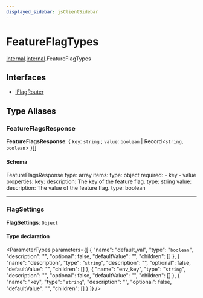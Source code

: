 ```yaml
---
displayed_sidebar: jsClientSidebar
---
```



# FeatureFlagTypes

[internal](../../admin_discounts/modules/admin_discounts.internal.mdx).[internal](../../internal/modules/admin_discounts.internal.internal-1.mdx).FeatureFlagTypes

## Interfaces

- [IFlagRouter](../../FeatureFlagTypes/interfaces/admin_discounts.internal.internal-1.FeatureFlagTypes.IFlagRouter.mdx)

## Type Aliases

### FeatureFlagsResponse

 **FeatureFlagsResponse**: { `key`: `string` ; `value`: `boolean` \| Record<`string`, `boolean`\>  }[]

#### Schema

FeatureFlagsResponse
type: array
items:
  type: object
  required:
    - key
    - value
  properties:
    key:
      description: The key of the feature flag.
      type: string
    value:
      description: The value of the feature flag.
      type: boolean

___

### FlagSettings

 **FlagSettings**: `Object`

#### Type declaration

<ParameterTypes parameters={[
  {
    "name": "default_val",
    "type": "`boolean`",
    "description": "",
    "optional": false,
    "defaultValue": "",
    "children": []
  },
  {
    "name": "description",
    "type": "`string`",
    "description": "",
    "optional": false,
    "defaultValue": "",
    "children": []
  },
  {
    "name": "env_key",
    "type": "`string`",
    "description": "",
    "optional": false,
    "defaultValue": "",
    "children": []
  },
  {
    "name": "key",
    "type": "`string`",
    "description": "",
    "optional": false,
    "defaultValue": "",
    "children": []
  }
]} />

